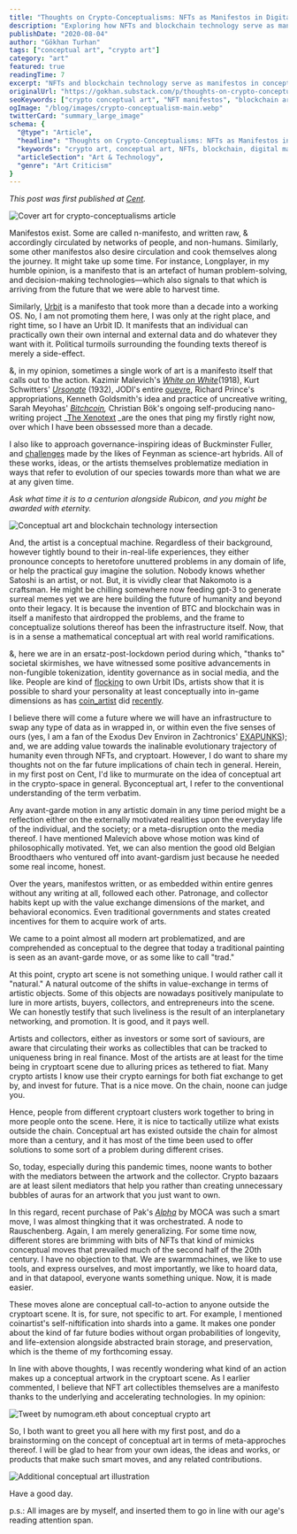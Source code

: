 ```yaml
---
title: "Thoughts on Crypto-Conceptualisms: NFTs as Manifestos in Digital Art"
description: "Exploring how NFTs and blockchain technology serve as manifestos in conceptual art, examining the intersection of crypto culture, digital collectibles, and avant-garde artistic movements from Malevich to modern crypto artists."
publishDate: "2020-08-04"
author: "Gökhan Turhan"
tags: ["conceptual art", "crypto art"]
category: "art"
featured: true
readingTime: 7
excerpt: "NFTs and blockchain technology serve as manifestos in conceptual art, bridging traditional avant-garde movements with contemporary crypto culture. This analysis explores how digital collectibles function as conceptual call-to-action pieces, examining artists from Malevich to modern crypto creators."
originalUrl: "https://gokhan.substack.com/p/thoughts-on-crypto-conceptualisms"
seoKeywords: ["crypto conceptual art", "NFT manifestos", "blockchain art theory", "digital art collectibles", "crypto art analysis", "conceptual cryptocurrency", "avant-garde blockchain", "NFT philosophy", "crypto cultural evolution"]
ogImage: "/blog/images/crypto-conceptualism-main.webp"
twitterCard: "summary_large_image"
schema: {
  "@type": "Article",
  "headline": "Thoughts on Crypto-Conceptualisms: NFTs as Manifestos in Digital Art",
  "keywords": "crypto art, conceptual art, NFTs, blockchain, digital manifestos, avant-garde",
  "articleSection": "Art & Technology",
  "genre": "Art Criticism"
}
---
```


*This post was first published at [Cent](https://beta.cent.co/+3vuawt).*

![Cover art for crypto-conceptualisms article](/blog/images/crypto-conceptualism-main.webp)

Manifestos exist. Some are called n-manifesto, and written raw, & accordingly circulated by networks of people, and non-humans. Similarly, some other manifestos also desire circulation and cook themselves along the journey. It might take up some time. For instance, Longplayer, in my humble opinion, is a manifesto that is an artefact of human problem-solving, and decision-making technologies—which also signals to that which is arriving from the future that we were able to harvest time.

Similarly, [Urbit](https://urbit.org/) is a manifesto that took more than a decade into a working OS. No, I am not promoting them here, I was only at the right place, and right time, so I have an Urbit ID. It manifests that an individual can practically own their own internal and external data and do whatever they want with it. Political turmoils surrounding the founding texts thereof is merely a side-effect.

&, in my opinion, sometimes a single work of art is a manifesto itself that calls out to the action. Kazimir Malevich's *[White on White](https://www.moma.org/collection/works/80385)*(1918), Kurt Schwitters' *[Ursonate](http://www.jaapblonk.com/Texts/ursonatewords.html)* (1932), JODI's entire [ouevre](https://wwwwwwwww.jodi.org/), Richard Prince's appropriations, Kenneth Goldsmith's idea and practice of uncreative writing, Sarah Meyohas' *[Bitchcoin](http://www.sarahmeyohas.com/bitchcoin),* Christian Bök's ongoing self-producing nano-writing project _[The Xenotext](https://www.americanscientist.org/blog/science-culture/the-making-of-a-xenotext) _are the ones that ping my firstly right now, over which I have been obssessed more than a decade.

I also like to approach governance-inspiring ideas of Buckminster Fuller, and [challenges](https://en.wikipedia.org/wiki/IBM_(atoms)) made by the likes of Feynman as science-art hybrids. All of these works, ideas, or the artists themselves problematize mediation in ways that refer to evolution of our species towards more than what we are at any given time.

*Ask what time it is to a centurion alongside Rubicon, and you might be awarded with eternity.*

![Conceptual art and blockchain technology intersection](/blog/images/crypto-conceptualism-middle.webp)

And, the artist is a conceptual machine. Regardless of their background, however tightly bound to their in-real-life experiences, they either pronounce concepts to heretofore unuttered problems in any domain of life, or help the practical guy imagine the solution. Nobody knows whether Satoshi is an artist, or not. But, it is vividly clear that Nakomoto is a craftsman. He might be chilling somewhere now feeding gpt-3 to generate surreal memes yet we are here building the future of humanity and beyond onto their legacy. It is because the invention of BTC and blockchain was in itself a manifesto that airdropped the problems, and the frame to conceptualize solutions thereof has been the infrastructure itself. Now, that is in a sense a mathematical conceptual art with real world ramifications.

&, here we are in an ersatz-post-lockdown period during which, "thanks to" societal skirmishes, we have witnessed some positive advancements in non-fungible tokenization, identity governance as in social media, and the like. People are kind of [flocking](https://twitter.com/urbit_metrics) to own Urbit IDs, artists show that it is possible to shard your personality at least conceptually into in-game dimensions as has [coin_artist](https://twitter.com/coin_artist) did [recently](https://medium.com/@coin_artist_17801/why-i-turned-myself-into-an-nft-6fe08cb7aca8).

I believe there will come a future where we will have an infrastructure to swap any type of data as in wrapped in, or within even the five senses of ours (yes, I am a fan of the Exodus Dev Environ in Zachtronics' [EXAPUNKS](http://www.zachtronics.com/exapunks/)); and, we are adding value towards the inalinable evolutionary trajectory of humanity even through NFTs, and cryptoart. However, I do want to share my thoughts not on the far future implications of chain tech in general. Herein, in my first post on Cent, I'd like to murmurate on the idea of conceptual art in the crypto-space in general. Byconceptual art, I refer to the conventional understanding of the term verbatim.

Any avant-garde motion in any artistic domain in any time period might be a reflection either on the externally motivated realities upon the everyday life of the individual, and the society; or a meta-disruption onto the media thereof. I have mentioned Malevich above whose motion was kind of philosophically motivated. Yet, we can also mention the good old Belgian Broodthaers who ventured off into avant-gardism just because he needed some real income, honest.

Over the years, manifestos written, or as embedded within entire genres without any writing at all, followed each other. Patronage, and collector habits kept up with the value exchange dimensions of the market, and behavioral economics. Even traditional governments and states created incentives for them to acquire work of arts.

We came to a point almost all modern art problematized, and are comprehended as conceptual to the degree that today a traditional painting is seen as an avant-garde move, or as some like to call "trad."

At this point, crypto art scene is not something unique. I would rather call it "natural." A natural outcome of the shifts in value-exchange in terms of artistic objects. Some of this objects are nowadays positively manipulate to lure in more artists, buyers, collectors, and entrepreneurs into the scene. We can honestly testify that such liveliness is the result of an interplanetary networking, and promotion. It is good, and it pays well.

Artists and collectors, either as investors or some sort of saviours, are aware that circulating their works as collectibles that can be tracked to uniqueness bring in real finance. Most of the artists are at least for the time being in cryptoart scene due to alluring prices as tethered to fiat. Many crypto artists I know use their crypto earnings for both fiat exchange to get by, and invest for future. That is a nice move. On the chain, noone can judge you.

Hence, people from different cryptoart clusters work together to bring in more people onto the scene. Here, it is nice to tactically utilize what exists outside the chain. Conceptual art has existed outside the chain for almost more than a century, and it has most of the time been used to offer solutions to some sort of a problem during different crises.

So, today, especially during this pandemic times, noone wants to bother with the mediators between the artwork and the collector. Crypto bazaars are at least silent mediators that help you rather than creating unnecessary bubbles of auras for an artwork that you just want to own.

In this regard, recent purchase of Pak's *[Alpha](https://opensea.io/assets/0xb932a70a57673d89f4acffbe830e8ed7f75fb9e0/7713)* by MOCA was such a smart move, I was almost thingking that it was orchestrated. A node to Rauschenberg. Again, I am merely generalizing. For some time now, different stores are brimming with bits of NFTs that kind of mimicks conceptual moves that prevailed much of the second half of the 20th century. I have no objection to that. We are swarmmachines, we like to use tools, and express ourselves, and most importantly, we like to hoard data, and in that datapool, everyone wants something unique. Now, it is made easier.

These moves alone are conceptual call-to-action to anyone outside the cryptoart scene. It is, for sure, not specific to art. For example, I mentioned coinartist's self-niftification into shards into a game. It makes one ponder about the kind of far future bodies without organ probabilities of longevity, and life-extension alongside abstracted brain storage, and preservation, which is the theme of my forthcoming essay.

In line with above thoughts, I was recently wondering what kind of an action makes up a conceptual artwork in the cryptoart scene. As I earlier commented, I believe that NFT art collectibles themselves are a manifesto thanks to the underlying and accelerating technologies. In my opinion:

![Tweet by numogram.eth about conceptual crypto art](/blog/images/numogram-tweet.png)

So, I both want to greet you all here with my first post, and do a brainstorming on the concept of conceptual art in terms of meta-approches thereof. I will be glad to hear from your own ideas, the ideas and works, or products that make such smart moves, and any related contributions.

![Additional conceptual art illustration](/blog/images/crypto-conceptualism-bottom.webp)

Have a good day.

p.s.: All images are by myself, and inserted them to go in line with our age's reading attention span.